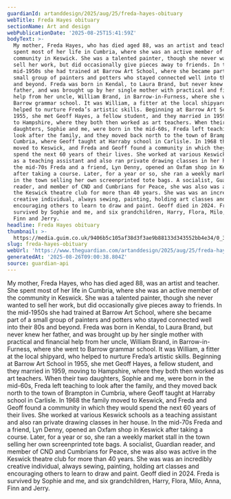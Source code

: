 ```yaml
---
guardianId: artanddesign/2025/aug/25/freda-hayes-obituary
webTitle: Freda Hayes obituary
sectionName: Art and design
webPublicationDate: '2025-08-25T15:41:59Z'
bodyText: >-
  My mother, Freda Hayes, who has died aged 88, was an artist and teacher. She
  spent most of her life in Cumbria, where she was an active member of the
  community in Keswick. She was a talented painter, though she never wanted to
  sell her work, but did occasionally give pieces away to friends. In the
  mid-1950s she had trained at Barrow Art School, where she became part of a
  small group of painters and potters who stayed connected well into their 80s
  and beyond. Freda was born in Kendal, to Laura Brand, but never knew her
  father, and was brought up by her single mother with practical and financial
  help from her uncle, William Brand, in Barrow-in-Furness, where she went to
  Barrow grammar school. It was William, a fitter at the local shipyard, who
  helped to nurture Freda’s artistic skills. Beginning at Barrow Art School in
  1955, she met Geoff Hayes, a fellow student, and they married in 1959, moving
  to Hampshire, where they both then worked as art teachers. When their two
  daughters, Sophie and me, were born in the mid-60s, Freda left teaching to
  look after the family, and they moved back north to the town of Brampton in
  Cumbria, where Geoff taught at Harraby school in Carlisle. In 1968 the family
  moved to Keswick, and Freda and Geoff found a community in which they would
  spend the next 60 years of their lives. She worked at various Keswick schools
  as a teaching assistant and also ran private drawing classes in her house. In
  the mid-70s Freda and a friend, Lyn Denny, opened an Oxfam shop in Keswick
  after taking a course. Later, for a year or so, she ran a weekly market stall
  in the town selling her own screenprinted tote bags. A socialist, Guardian
  reader, and member of CND and Cumbrians for Peace, she was also was active in
  the Keswick theatre club for more than 40 years. She was was an incredibly
  creative individual, always sewing, painting, holding art classes and
  encouraging others to learn to draw and paint. Geoff died in 2024. Freda is
  survived by Sophie and me, and six grandchildren, Harry, Flora, Milo, Anna,
  Finn and Jerry.
headline: Freda Hayes obituary
thumbnail: >-
  https://media.guim.co.uk/9406b5c105af38d3f3ae9b88133d343552bb4e34/0_342_2432_1946/500.jpg
slug: freda-hayes-obituary
webUrl: 'https://www.theguardian.com/artanddesign/2025/aug/25/freda-hayes-obituary'
generatedAt: '2025-08-26T09:00:38.804Z'
source: guardian-api
---
```

My mother, Freda Hayes, who has died aged 88, was an artist and teacher. She spent most of her life in Cumbria, where she was an active member of the community in Keswick. She was a talented painter, though she never wanted to sell her work, but did occasionally give pieces away to friends. In the mid-1950s she had trained at Barrow Art School, where she became part of a small group of painters and potters who stayed connected well into their 80s and beyond. Freda was born in Kendal, to Laura Brand, but never knew her father, and was brought up by her single mother with practical and financial help from her uncle, William Brand, in Barrow-in-Furness, where she went to Barrow grammar school. It was William, a fitter at the local shipyard, who helped to nurture Freda’s artistic skills. Beginning at Barrow Art School in 1955, she met Geoff Hayes, a fellow student, and they married in 1959, moving to Hampshire, where they both then worked as art teachers. When their two daughters, Sophie and me, were born in the mid-60s, Freda left teaching to look after the family, and they moved back north to the town of Brampton in Cumbria, where Geoff taught at Harraby school in Carlisle. In 1968 the family moved to Keswick, and Freda and Geoff found a community in which they would spend the next 60 years of their lives. She worked at various Keswick schools as a teaching assistant and also ran private drawing classes in her house. In the mid-70s Freda and a friend, Lyn Denny, opened an Oxfam shop in Keswick after taking a course. Later, for a year or so, she ran a weekly market stall in the town selling her own screenprinted tote bags. A socialist, Guardian reader, and member of CND and Cumbrians for Peace, she was also was active in the Keswick theatre club for more than 40 years. She was was an incredibly creative individual, always sewing, painting, holding art classes and encouraging others to learn to draw and paint. Geoff died in 2024. Freda is survived by Sophie and me, and six grandchildren, Harry, Flora, Milo, Anna, Finn and Jerry.
